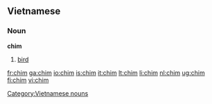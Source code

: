 ==Vietnamese==
===Noun===
'''chim'''
#[[bird]]

[[Category:Vietnamese nouns]]

{{vi-attention}}

[[fr:chim]]
[[ga:chim]]
[[io:chim]]
[[is:chim]]
[[it:chim]]
[[lt:chim]]
[[li:chim]]
[[nl:chim]]
[[ug:chim]]
[[fi:chim]]
[[vi:chim]]